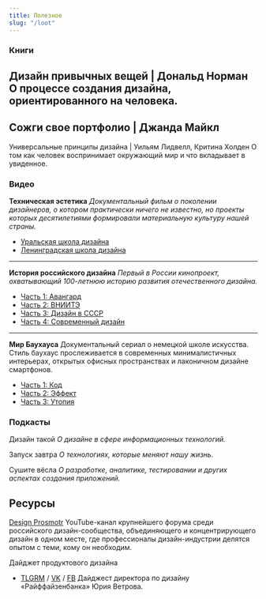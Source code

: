 ```yaml
---
title: Полезное
slug: "/loot"
---
```


### Книги
Дизайн привычных вещей | Дональд Норман
О процессе создания дизайна, ориентированного на человека.
---

**Сожги свое портфолио** | Джанда Майкл
---

Универсальные принципы дизайна | Уильям Лидвелл, Критина Холден
О том как человек воспринимает окружающий мир и что вкладывает в увиденное.

### Видео
**Техническая эстетика**
*Документальный фильм о поколении дизайнеров, о котором практически ничего не известно, но проекты которых десятилетиями формировали материальную культуру нашей страны.*
- [Уральская школа дизайна](https://www.youtube.com/watch?v=vF6gjli0FWw)
- [Ленинградская школа дизайна](https://www.youtube.com/watch?v=4eL8BDZ-JUU)
---

**История российского дизайна**
*Первый в России кинопроект, охватывающий 100-летнюю историю развития отечественного дизайна.*
- [Часть 1: Авангард](https://www.youtube.com/watch?v=lUVVsRX-eEc) 
- [Часть 2: ВНИИТЭ](https://www.youtube.com/watch?v=DTwqty7pMfE)
- [Часть 3: Дизайн в СССР](https://www.youtube.com/watch?v=7klp_xqebn0)
- [Часть 4: Современный дизайн](https://www.youtube.com/watch?v=nkJ0m0Ae7yw)
---

**Мир Баухауса**
Документальный сериал о немецкой школе искусства. Стиль баухаус прослеживается в современных минималистичных интерьерах, открытых офисных пространствах и лаконичном дизайне смартфонов. 
- [Часть 1: Код](https://www.youtube.com/watch?v=7QctuOv2Xxk)
- [Часть 2: Эффект](https://www.youtube.com/watch?v=WbQpvHWB67U)
- [Часть 3: Утопия](https://www.youtube.com/watch?v=ybCfiMgN8io)

### Подкасты
Дизайн такой
*О дизайне в сфере информационных технологий.*

Запуск завтра
*О технологиях, которые меняют нашу жизнь.*

Сушите вёсла
*О разработке, аналитике, тестировании и других аспектах создания приложений.*

## Ресурсы
[Design Prosmotr](https://www.youtube.com/c/DesignProsmotrRu/about)
YouTube-канал крупнейшего форума среди российского дизайн-сообщества, объединяющего и концентрирующего дизайн в одном месте, где профессионалы дизайн-индустрии делятся опытом с теми, кому он необходим.

Дайджет продуктового дизайна 
- [TLGRM](https://t.me/pdigest) / [VK](https://vk.com/pdigest) / [FB](https://www.facebook.com/groups/pdigest/)
Дайджест директора по дизайну «Райффайзенбанка» Юрия Ветрова.

